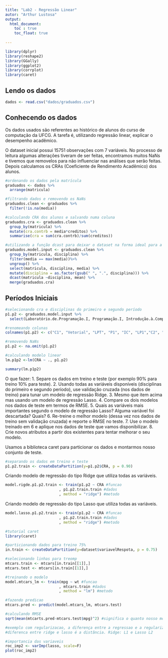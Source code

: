 ```yaml
---
title: "Lab2 - Regressão Linear"
autor: "Arthur Lustosa"
output: 
  html_document:
    toc : true
    toc_float: true
    
---
```


```r
library(dplyr)
library(reshape2)
library(GGally)
library(ggplot2)
library(corrplot)
library(caret)
```


## Lendo os dados

```r
dados <- read.csv("dados/graduados.csv")
```

## Conhecendo os dados
Os dados usados são referentes ao histórico de alunos do curso de computação da UFCG. A tarefa é, utilizando regressão linear, explicar o desempenho acadêmico.

O dataset inicial possui 15751 observações com 7 variáveis. No processo de leitura algumas alterações tiveram de ser feitas, encontramos muitos NaNs e tivemos que removelos para não influenciar nas análises que serão feitas. Depois calculamos os CRAs (Coeficiente de Rendimento Acadêmico) dos alunos. 
```r
#ordenando os dados pela matrícula
graduados <- dados %>%
  arrange(matricula)

#filtrando dados e removendo os NaNs
graduados.clean <- graduados %>%
  filter(!is.na(media))

#calculando CRA dos alunos e salvando numa coluna
graduados.cra <- graduados.clean %>%
  group_by(matricula) %>%
  mutate(cra.contrb = media*creditos) %>%
  summarise(cra = sum(cra.contrb)/sum(creditos))

#utilizando a função dcast para deixar o dataset na forma ideal para a análise
graduados.model.input <- graduados.clean %>%
  group_by(matricula, disciplina) %>%
  filter(media == max(media))%>%
  ungroup() %>%
  select(matricula, disciplina, media) %>%
  mutate(disciplina = as.factor(gsub(" ", ".", disciplina))) %>%
  dcast(matricula ~disciplina, mean) %>%
  merge(graduados.cra)
```

## Períodos Iniciais

```r
#selecionando cra e disciplinas do primeiro e segundo período
p1.p2 <- graduados.model.input %>%
  select(Laboratório.de.Programação.I, Programação.I, Introdução.à.Computação, Cálculo.Diferencial.e.Integral.I, Álgebra.Vetorial.e.Geometria.Analítica, Leitura.e.Produção.de.Textos, Cálculo.Diferencial.e.Integral.II, Matemática.Discreta, Programação.II, Teoria.dos.Grafos, Fundamentos.de.Física.Clássica, Laboratório.de.Programação.II, cra)

#renomeando colunas
colnames(p1.p2) <- c("C1", "Vetorial", "LPT", "P1", "IC", "LP1","C2", "Discreta", "P2", "Grafos", "Física", "LP2", "CRA")

#removendo NaNs
p1.p2 <- na.omit(p1.p2)

#calculando modelo linear
lm.p1p2 <-lm(CRA ~ ., p1.p2)

summary(lm.p1p2)
```

O que fazer:
1. Separe os dados em treino e teste (por exemplo 90% para treino 10% para teste).
2. Usando todas as variáveis disponíveis (disciplinas do primeiro e segundo período), use validação cruzada (nos dados de treino) para tunar um modelo de regressão Ridge.
3. Mesmo que item acima mas usando um modelo de regressão Lasso.
4. Compare os dois modelos nos dados de teste em termos de RMSE.
5. Quais as variáveis mais importantes segundo o modelo de regressão Lasso? Alguma variável foi descartada? Quais?
6. Re-treine o melhor modelo (dessa vez nos dados de treino sem validação cruzada) e reporte o RMSE no teste.
7. Use o modelo treinado em 6 e aplique nos dados de teste que vamos disponibilizar.
8. Crie novos atributos a partir dos existentes para tentar melhorar o seu modelo.


Usamos a biblioteca caret para particionar os dados e montarmos nosso conjunto de teste.
```r
#separando os dados em treino e teste
p1.p2.train <- createDataPartition(y=p1.p2$CRA, p = 0.90)
```


Criando modelo de regressão do tipo Ridge que utiliza todas as variáveis.
```r
model.rigde.p1.p2.train <- train(p1.p2 ~ CRA #funcao
                        , p1.p2.train.train #dados
                        , method = "ridge") #metodo
```

Criando modelo de regressão do tipo Lasso que utiliza todas as variáveis.
```r
model.lasso.p1.p2.train <- train(p1.p2 ~ CRA #funcao
                        , p1.p2.train.train #dados
                        , method = "ridge") #metodo
```




```r
#tutorial caret
library(caret)

#particionando dados para treino 75%
in.train <- createDataPartition(y=dataset$variavelRespota, p = 0.75)

#selecionando linhas para treomp
mtcars.train <- mtcars[in.train[[1]],]
mtcars.test <- mtcars[in.train[[1]],]

#treinando o modelo
model.mtcars_lm <- train(mpg ~ wt #funcao
                        , mtcars.train #dados
                        , method = "lm") #metodo

#fazendo predicao
mtcars.pred <- predict(model.mtcars_lm, mtcars.test)

#calculando RMSE 
sqrt(mean(mtcarts.pred-mtcars.test$mpg)^2) #significa o quanto nosso modelo vai predizer, de acordo com o contexto do problema.

#exemplo com regularizacao, a diferença entre a regressao e a regularizacao, na regressao normal vamos minimizar o erro e na regularização vamos minimizar o erro e o número de variáveis. 
#diferenca entre ridge e lasso é a distância. Ridge: L1 e Lasso L2

#importancia das variaveis
roc_imp2 <- varImp(lasso, scale=F)
plot(roc_imp2)


```

